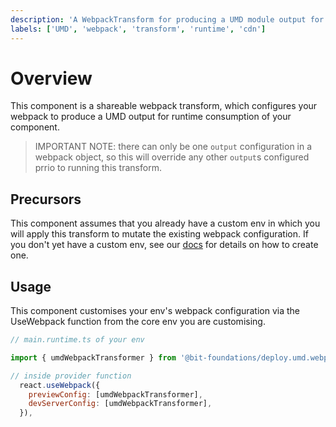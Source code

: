 ```yaml
---
description: 'A WebpackTransform for producing a UMD module output for runtime consumtion of your component.'
labels: ['UMD', 'webpack', 'transform', 'runtime', 'cdn']
---
```


# Overview

This component is a shareable webpack transform, which configures your webpack to produce a UMD output for runtime consumption of your component.

> IMPORTANT NOTE: there can only be one `output` configuration in a webpack object, so this will override any other `output`s configured prrio to running this transform.

## Precursors

This component assumes that you already have a custom env in which you will apply this transform to mutate the existing webpack configuration. 
If you don't yet have a custom env, see our [docs](https://harmony-docs.bit.dev/building-with-bit/environments#customizing-environments) for details on how to create one.

## Usage

This component customises your env's webpack configuration via the UseWebpack function from the core env you are customising.

```js
// main.runtime.ts of your env

import { umdWebpackTransformer } from '@bit-foundations/deploy.umd.webpack-transforms';

// inside provider function
  react.useWebpack({
    previewConfig: [umdWebpackTransformer],
    devServerConfig: [umdWebpackTransformer],
  }),

```



